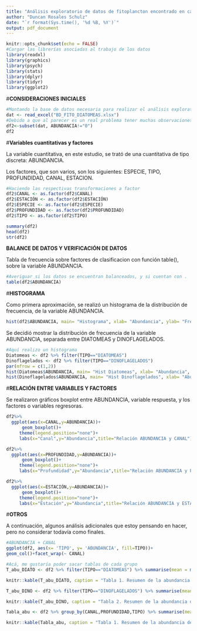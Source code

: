 ```yaml
---
title: "Análisis exploratorio de datos de fitoplancton encontrado en canales Baker y Martinez, bajo CIMAR Fiordo N°20"
author: "Duncan Rosales Schulz"
date: "`r format(Sys.time(), '%d %B, %Y')`"
output: pdf_document
---
```


```r
knitr::opts_chunk$set(echo = FALSE)
#Cargar las librerías asociadas al trabajo de los datos
library(readxl)
library(graphics)
library(psych)
library(stats)
library(dplyr)
library(tidyr)
library(ggplot2)
```

#**CONSIDERACIONES INICIALES**

```r
#Montando la base de datos necesaria para realizar el análisis exploratorio
dat <- read_excel("BD_FITO_DIATOMEAS.xlsx")
#Debido a que al parecer es un real problema tener muchas observaciones en 0, cosa que para usar PRIMER si era muy útil, procederé a borrar aquellos registros que tengan abundancia ">0"
df2<-subset(dat, ABUNDANCIA!="0")
df2
```

#**Variables cuantitativas y factores**

La variable cuantitativa, en este estudio, se trató de una cuantitativa de tipo discreta: ABUNDANCIA.

Los factores, que son varios, son los siguientes: ESPECIE, TIPO, PROFUNDIDAD, CANAL, ESTACION.

```r
#Haciendo las respectivas transformaciones a factor
df2$CANAL <- as.factor(df2$CANAL)
df2$ESTACIÓN <- as.factor(df2$ESTACIÓN)
df2$ESPECIE <- as.factor(df2$ESPECIE)
df2$PROFUNDIDAD <- as.factor(df2$PROFUNDIDAD)
df2$TIPO <- as.factor(df2$TIPO)
```

```r
summary(df2)
head(df2)
str(df2)
```
**BALANCE DE DATOS Y VERIFICACIÓN DE DATOS**

Tabla de frecuencia sobre factores de clasificacion con función table(), sobre la variable ABUNDANCIA.

```r
#Averiguar si los datos se encuentran balanceados, y si cuentan con .
table(df2$ABUNDANCIA)
```

#**HISTOGRAMA**

Como primera aproximación, se realizó un histograma de la distribución de frecuencia, de la variable ABUNDANCIA.

```r
hist(df2$ABUNDANCIA, main= "Histograma", xlab= "Abundancia", ylab= "Frecuencia", ylim= c(0,1000),col="yellow")
```


Se decidió mostrar la distribución de frecuencia de la variable ABUNDANCIA, separada entre DIATOMEAS y DINOFLAGELADOS.

```r
#Aquí realizo un histograma
Diatomeas <- df2 %>% filter(TIPO=="DIATOMEAS")
Dinoflagelados <- df2 %>% filter(TIPO=="DINOFLAGELADOS")
par(mfrow = c(1,2))
hist(Diatomeas$ABUNDANCIA, main= "Hist Diatomeas", xlab= "Abundancia", ylab = "Frecuencia", ylim= c(0,800),col="cyan")
hist(Dinoflagelados$ABUNDANCIA, main= "Hist Dinoflagelados", xlab= "Abundancia", ylab= "Frecuencia", ylim= c(0,350),col="green")
```

#**RELACIÓN ENTRE VARIABLES Y FACTORES**

Se realizaron gráficos boxplot entre ABUNDANCIA, variable respuesta, y los factores o variables regresoras.

```r
df2%>% 
  ggplot(aes(x=CANAL,y=ABUNDANCIA))+
      geom_boxplot()+
     theme(legend.position="none")+
     labs(x="Canal",y="Abundancia",title="Relación ABUNDANCIA y CANAL")

df2%>% 
  ggplot(aes(x=PROFUNDIDAD,y=ABUNDANCIA))+
      geom_boxplot()+
     theme(legend.position="none")+
     labs(x="Profundidad",y="Abundancia",title="Relación ABUNDANCIA y PROFUNDIDAD")

df2%>% 
  ggplot(aes(x=ESTACIÓN,y=ABUNDANCIA))+
      geom_boxplot()+
     theme(legend.position="none")+
     labs(x="Estación",y="Abundancia",title="Relación ABUNDANCIA y ESTACIÓN")
```
#**OTROS**

A continuación, algunos análisis adicionales que estoy pensando en hacer, pero no considerar todavía como finales.

```r
#ABUNDANCIA + CANAL
ggplot(df2, aes(x= 'TIPO', y= 'ABUNDANCIA', fill=TIPO))+
geom_col()+facet_wrap(~ CANAL)
```

```r
#Acá, me gustaría poder sacar tablas de cada grupo
T_abu_DIATO <- df2 %>% filter(TIPO=="DIATOMEAS") %>% summarise(mean = mean(ABUNDANCIA), sd = sd(ABUNDANCIA), max(ABUNDANCIA), min (ABUNDANCIA))

knitr::kable(T_abu_DIATO, caption = "Tabla 1. Resumen de la abundancia de diatomeas")

T_abu_DINO <- df2 %>% filter(TIPO=="DINOFLAGELADOS") %>% summarise(mean = mean(ABUNDANCIA), sd = sd(ABUNDANCIA), max(ABUNDANCIA), min (ABUNDANCIA))

knitr::kable(T_abu_DINO, caption = "Tabla 2. Resumen de la abundancia de dinoflagelados")
```


```r
Tabla_abu <- df2 %>% group_by(CANAL,PROFUNDIDAD,TIPO) %>% summarise(mean = mean(ABUNDANCIA), sd = sd(ABUNDANCIA), n=n())

knitr::kable(Tabla_abu, caption = "Tabla 1. Resumen de la abundancia de fitoplancton, por canal y profundidad")
```


